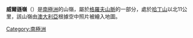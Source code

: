 {{coord|72|48|S|75|5|E|display=title}}

'''威爾遜嶺'''（{{lang-en|Wilson Ridge}}）是[[南極洲|南極洲]]的山嶺，屬於[[格羅夫山脈|格羅夫山脈]]的一部分，處於[[哈丁山|哈丁山]]以北11公里，該山嶺由[[澳大利亞|澳大利亞]]根據空中照片被繪入地圖。

{{Antarctica-geo-stub}}
[[Category:南極洲|Category:南極洲]]